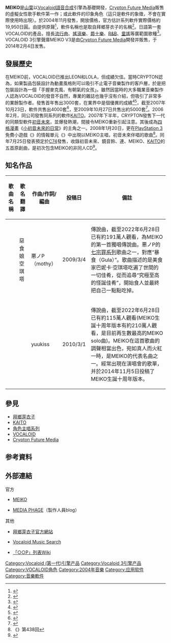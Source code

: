 {{Infobox Software
|name = MEIKO
|logo = [[File:MEIKO_V3_logo.png|250px]]
|screenshot = [[File:MEIKO_V3.png|250px]]
|caption = MEIKO V3軟體形象設定
|author = [[山葉_(公司)|山葉]]
|developer = '''MEIKO'''：[[山葉_(公司)|山葉]]<br />'''MEIKO V3'''：[[Crypton_Future_Media|Crypton Future Media]]
|released = {{Start date and years ago|2004|11|5}}
|latest release version = VOCALOID3
|latest release date = {{Start date and years ago|2014|2|4}}
|latest preview version = 
|latest preview date = 
|operating system = [[Microsoft_Windows|Microsoft Windows]]<br />[[OS_X|OS X]]
|engine = '''MEIKO'''：[[VOCALOID#VOCALOID|Vocaloid 1]]<br />'''MEIKO V3'''：[[VOCALOID#VOCALOID_3|Vocaloid 3]]
|language = [[日語|日語]]，[[英語|英語]]
|genre = [[語音合成|語音合成]]，{{tsl|en|Computer music|電腦音樂}}，聲樂合成器（歌聲合成）
|license = [[专有软件|专有软件]]
|website = [http://www.crypton.co.jp/mp/pages/prod/vocaloid/meikov3.jsp MEIKO V3]
|platform=PC，MAC
}}

'''MEIKO'''是[[山葉_(公司)|山葉]]以[[Vocaloid|Vocaloid]][[語音合成|語音合成]]引擎為基礎開發，[[Crypton_Future_Media|Crypton Future Media]]販售的虛擬女性歌手軟件第一作；或此軟件的印象角色（這只是軟件的象徵，不會在實際使用時出現）。於2004年11月發售，開放價格，官方估計系列軟件實際價格約19,950日圓。由{{link-ja|拜鄉芽衣子|拝郷メイコ}}提供原聲<ref>{{Cite web |url=http://www.crypton.co.jp/mp/pages/download/pdf/extra/vocaloid_catalog.pdf |title=CRYPTON VOCALOID |accessdate=2008-01-25 |archive-date=2016-03-04 |archive-url=https://web.archive.org/web/20160304185720/http://www.crypton.co.jp/mp/pages/download/pdf/extra/vocaloid_catalog.pdf |dead-url=no }}</ref>，軟件名稱也是取自拜鄉芽衣子的名稱{{nihongo|芽衣子|メイコ}}<ref>{{cite web|url= http://internet.watch.impress.co.jp/cda/president/2008/05/12/19477.html|title= 想成為一個支援創作者的創作者 Crypton Future Media社長 伊藤博之氏（前編）|accessdate= 2008年5月14日|author= |date= 2008年5月12日|publisher= Impress Watch|language= ja|archive-date= 2020年11月13日|archive-url= https://web.archive.org/web/20201113042103/https://internet.watch.impress.co.jp/cda/president/2008/05/12/19477.html|dead-url= no}}</ref>。日語第一套VOCALOID的產品，擅長[[流行曲|流行曲]]、[[搖滾樂|搖滾樂]]、[[爵士樂|爵士樂]]、[[R&B|R&B]]、[[童謠|童謠]]等廣範圍歌種<ref>{{Cite web |url=http://www.crypton.co.jp/mp/do/prod?id=25220 |title=CRYPTON 製品情報 MEIKO |accessdate=2008-01-25 |archive-date=2016-12-04 |archive-url=https://web.archive.org/web/20161204233303/http://www.crypton.co.jp/mp/do/prod?id=25220 |dead-url=no }}</ref>。VOCALOID 3引擎聲庫MEIKO V3是由[[Crypton_Future_Media|Crypton Future Media]]開發并販售，于2014年2月4日发售。

== 發展歷史 ==
在MEIKO前，VOCALOID已推出LEON和LOLA，但成績欠佳。當時CRYPTON認為，如果製品包裝設計為動畫風格則可以吸引不止電子音樂製作的客戶層，於是把包裝設計為一個「手握麥克風、有朝氣的女孩」。雖然因當時的大多職業音樂製作人認為VOCALOID的發音不自然，專業的雜誌也幾乎沒有介紹，但吸引了非常多的業餘製作者。發售首年售出3000套，在業界中是個優異的成績<ref>{{cite web|url= http://www.itmedia.co.jp/news/articles/0802/22/news013.html|title= 訪問Crypton Future Media（2）：直至「初音未來」製作前|accessdate= 2008年2月23日|author= |date= 2008年2月22日|publisher= ITmedia|language= ja|archive-date= 2008年2月25日|archive-url= https://web.archive.org/web/20080225130749/http://www.itmedia.co.jp/news/articles/0802/22/news013.html|dead-url= no}}</ref><ref>{{cite web|url= http://itpro.nikkeibp.co.jp/article/Interview/20080123/291865/?P=2&ST=swd-manage|title= 初音未來的誕生對我來說是種必然|accessdate= 2008年1月25日|author= |date= 2008年1月25日|publisher= ITpro|language= ja|archive-date= 2008年1月28日|archive-url= https://web.archive.org/web/20080128124817/http://itpro.nikkeibp.co.jp/article/Interview/20080123/291865/?P=2&ST=swd-manage|dead-url= no}}</ref>，截至2007年10月23日，軟件共售出4000套<ref>{{cite web|url= http://japan.cnet.com/interview/biz/story/0,2000055955,20359336,00.htm|title= 由創業社長揭露對虛擬歌手「初音未來」的想法|accessdate= 2007年10月25日|author= |date= 2007年10月23日|publisher= 吉川日出行|language= ja|archive-date= 2007年10月25日|archive-url= https://web.archive.org/web/20071025020728/http://japan.cnet.com/interview/biz/story/0,2000055955,20359336,00.htm|dead-url= no}}</ref>，至2009年10月27日共售出約5000套<ref>{{cite web|url= http://keeper.blog51.fc2.com/blog-entry-48.html|script-title= ja:公開講座聴いてきた|title_zh= |accessdate= 2009年10月29日|author= 高守 佳奈|date= 2009年10月27日|publisher= |language= ja|archive-date= 2013年1月11日|archive-url= https://web.archive.org/web/20130111153332/http://keeper.blog51.fc2.com/blog-entry-48.html|dead-url= no}}</ref>。2006年2月，同公司發售同系列的軟件[[KAITO|KAITO]]。2007年下半年，CRYPTON發售下一代的同類型軟件[[初音未來|初音未來]]，並爆發熱潮，間接令MEIKO重新引起注意。其後成為[[四格漫畫|四格漫畫]]《[[小初音未來的日常|小初音未來的日常]]》的主角之一。2008年1月20日，更在[[PlayStation_3|PlayStation 3]]免費小遊戲《{{nihongo|[[每天也是一起|每天也是一起]]|まいにちいっしょ}}》的情報單元《{{nihongo|Toro·Station|トロ・ステーション}}》中出現以MEIKO主唱，初音未來伴唱的歌曲<ref>《{{lang|ja|トロ・ステーション}}》第438回</ref>。同年7月25日發表預定於[[Comic_Market|C74]]發售{{nihongo|混合吧☆天然聲音feat.初音未來 1st Anniversary♪|まぜてよ★生ボイスfeat.初音ミク 1st Anniversary♪}}，收錄初音未來、鏡音鈴、連、MEIKO、[[KAITO|KAITO]]的五首原創曲，是初次包含MEIKO的非同人CD<ref>{{cite web|url= http://blog.piapro.jp/2008/07/post-83.html|script-title= ja:コミケ出展決定のお知らせ|title_zh= 決定出展Comike的通知|accessdate= 2008年7月28日|author= {{lang|ja|クリ☆ケン}}|date= 2008年7月25日|publisher= PIAPRO|language= ja|archive-date= 2008年7月27日|archive-url= https://web.archive.org/web/20080727172755/http://blog.piapro.jp/2008/07/post-83.html|dead-url= no}}</ref>。

== 知名作品 ==
{| class="wikitable sortable"
|-
! 歌曲名稱 !! 歌名翻譯 !! 作曲/作詞/編曲 !! 投稿日 !! 備註
|-
| {{Lang|ja|[https://www.nicovideo.jp/watch/sm6328922 悪食娘コンチータ] }}     
| 惡食娘空琪塔
| 悪ノP（mothy）
| 2009/3/4
| 傳說曲，截至2022年6月28日已有約191萬人觀看，為MEIKO的第一首獨唱傳說曲。悪ノP的[[七宗罪系列|七宗罪系列]]歌曲之一，對應“暴食（Gula）”。歌曲描述的是美食家巴妮卡·空琪塔吃遍了世間的一切佳肴，從而追尋“究極至高的怪誕佳肴”，開始食人並最終把自己一點點吃掉。
|-
| {{Lang|ja|[https://www.nicovideo.jp/watch/sm9874560 Nostalogic] }}     
| 
| yuukiss
| 2010/3/1
| 傳說曲，截至2022年6月28日已有約115萬人觀看(MEIKO生誕十周年版本有約210萬人觀看，是目前再生數最高的MEIKO solo曲)。MEIKO在這首歌曲的調聲相當出色，宛如真人而火紅一時，是MEIKO的代表名曲之一。經常出現在演唱會的歌單，并於2014年11月5日投稿了MEIKO生誕十周年版本{{Lang|ja|[https://www.nicovideo.jp/watch/sm24848610 Nostalogic (MEIKO-SAN mix)] }}。
|}

== 參見 ==
* [[拜鄉芽衣子|拜鄉芽衣子]]
* [[KAITO|KAITO]]
* [[角色主唱系列|角色主唱系列]]
* [[VOCALOID|VOCALOID]]
* [[Crypton_Future_Media|Crypton Future Media]]

== 参考資料 ==
<div class="references-small">
<references />
</div>

== 外部連結 ==
;官方
* {{Ja icon}}[http://www.crypton.co.jp/mp/do/prod?id=25220 MEIKO] {{Wayback|url=http://www.crypton.co.jp/mp/do/prod?id=25220 |date=20161204233303 }}
* {{Ja icon}}[https://web.archive.org/web/20071226012725/http://blog.crypton.co.jp/ MEDIA PHAGE]（製作人員blog）
;其他
* {{Ja icon}}[https://web.archive.org/web/20080225021838/http://www.haigoumeiko.com/ 拜鄉芽衣子官方網站]
* {{Ja icon}}[http://bokasachi.natsu.gs/index.html Vocaloid Music Search] {{Wayback|url=http://bokasachi.natsu.gs/index.html |date=20190709213854 }}
* {{Ja icon}}[http://wikiwiki.jp/oop/ 「○○P」列表Wiki] {{Wayback|url=http://wikiwiki.jp/oop/ |date=20080124182816 }}

{{Gallery
|title =
|footer =
|width = 170
|height = 160
|lines = 2
|align = center
|File:MEIKO.jpg|MEIKO人物形象，由Wasshi繪製
|File:MEIKO V3.png|MEIKO V3人物形象，由iXima繪製
}}

{{Vocaloid|Vocaloid 1}}
[[Category:Vocaloid_(第一代)引擎产品|Category:Vocaloid (第一代)引擎产品]]
[[Category:Vocaloid_3引擎产品|Category:Vocaloid 3引擎产品]]
[[Category:VOCALOID角色|Category:VOCALOID角色]]
[[Category:2004年音樂|Category:2004年音樂]]
[[Category:应用软件|Category:应用软件]]
[[Category:音樂軟件|Category:音樂軟件]]
